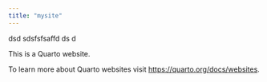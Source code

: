 ```yaml
---
title: "mysite"
---
```

dsd sdsfsfsaffd
ds
d

This is a Quarto website.

To learn more about Quarto websites visit <https://quarto.org/docs/websites>.
